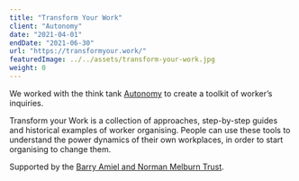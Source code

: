 ```yaml
---
title: "Transform Your Work"
client: "Autonomy"
date: "2021-04-01"
endDate: "2021-06-30"
url: "https://transformyour.work/"
featuredImage: ../../assets/transform-your-work.jpg
weight: 0
---
```


We worked with the think tank [Autonomy](https://autonomy.work/) to create a toolkit of worker’s inquiries. 

Transform your Work is a collection of approaches, step-by-step guides and historical examples of worker organising. People can use these tools to understand the power dynamics of their own workplaces, in order to start organising to change them.

Supported by the [Barry Amiel and Norman Melburn Trust](https://amielandmelburn.org.uk/).